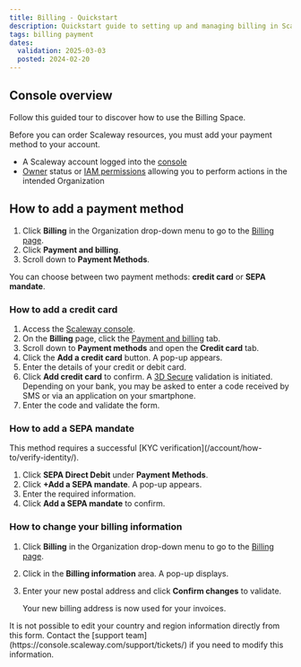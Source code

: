 ```yaml
---
title: Billing - Quickstart
description: Quickstart guide to setting up and managing billing in Scaleway.
tags: billing payment
dates:
  validation: 2025-03-03
  posted: 2024-02-20
---
```



## Console overview

Follow this guided tour to discover how to use the Billing Space.
<GuideFlow src="https://app.guideflow.com/embed/6kwqgvot1k"/>

Before you can order Scaleway resources, you must add your payment method to your account.
<Requirements />

- A Scaleway account logged into the [console](https://console.scaleway.com)
- [Owner](/iam/concepts/#owner) status or [IAM permissions](/iam/concepts/#permission) allowing you to perform actions in the intended Organization

## How to add a payment method

1. Click **Billing** in the Organization drop-down menu to go to the [Billing page](https://console.scaleway.com/billing/overview).
2. Click **Payment and billing**.
3. Scroll down to **Payment Methods**.

You can choose between two payment methods: **credit card** or **SEPA mandate**.

### How to add a credit card

1. Access the [Scaleway console](https://console.scaleway.com/organization).
2. On the **Billing** page, click the [Payment and billing](https://console.scaleway.com/billing/payment) tab.
3. Scroll down to **Payment methods** and open the **Credit card** tab.
4. Click the **Add a credit card** button. A pop-up appears.
5. Enter the details of your credit or debit card.
6. Click **Add credit card** to confirm. A [3D Secure](https://en.wikipedia.org/wiki/3-D_Secure) validation is initiated. Depending on your bank, you may be asked to enter a code received by SMS or via an application on your smartphone.
7. Enter the code and validate the form.

### How to add a SEPA mandate

<Message type="note">
  This method requires a successful [KYC verification](/account/how-to/verify-identity/).
</Message>

1. Click **SEPA Direct Debit** under **Payment Methods**.
2. Click **+Add a SEPA mandate**. A pop-up appears.
3. Enter the required information.
4. Click **Add a SEPA mandate** to confirm.

### How to change your billing information

1. Click **Billing** in the Organization drop-down menu to go to the [Billing page](https://console.scaleway.com/billing/payment).
2. Click <Icon name="edit" /> in the **Billing information** area. A pop-up displays.
3. Enter your new postal address and click **Confirm changes** to validate.

    Your new billing address is now used for your invoices.

<Message type="note">
  It is not possible to edit your country and region information directly from this form. Contact the [support team](https://console.scaleway.com/support/tickets/) if you need to modify this information.
</Message>